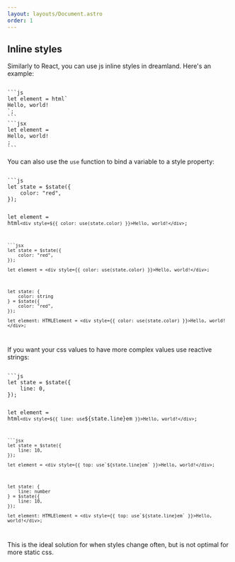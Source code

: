 ```yaml
---
layout: layouts/Document.astro
order: 1
---
```


## Inline styles

Similarly to React, you can use js inline styles in dreamland. Here's an example:

<Code>
```js
let element = html`<div style=${{ color: "red", backgroundColor: "blue" }}>Hello, world!</div>`;
```
```jsx
let element = <div style={{ color: "red", backgroundColor: "blue" }}>Hello, world!</div>;
```
</Code>

You can also use the `use` function to bind a variable to a style property:


<Code>
```js
let state = $state({
	color: "red",
});

let element = html`<div style=${{ color: use(state.color) }}>Hello, world!</div>`;
```
```jsx
let state = $state({
	color: "red",
});

let element = <div style={{ color: use(state.color) }}>Hello, world!</div>;
```
```tsx
let state: {
	color: string
} = $state({
	color: "red",
});

let element: HTMLElement = <div style={{ color: use(state.color) }}>Hello, world!</div>;
```
</Code>

If you want your css values to have more complex values use reactive strings:

<Code>
```js
let state = $state({
	line: 0,
});

let element = html`<div style=${{ line: use`${state.line}em` }}>Hello, world!</div>`;
```
```jsx
let state = $state({
	line: 10,
});

let element = <div style={{ top: use`${state.line}em` }}>Hello, world!</div>;
```
```tsx
let state: {
	line: number 
} = $state({
	line: 10,
});

let element: HTMLElement = <div style={{ top: use`${state.line}em` }}>Hello, world!</div>;
```
</Code>

This is the ideal solution for when styles change often, but is not optimal for more static css.
